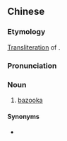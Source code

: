 ==Chinese==
{{zh-forms|gloss=-}}

===Etymology===
[[transliteration|Transliteration]] of {{der|zh|en|bazooka}}.

===Pronunciation===
{{zh-pron
|m=bāzǔkǎ
|c=baa1 zou2 kaa1
|cat=n
}}

===Noun===
{{zh-noun}}

# [[bazooka]]

====Synonyms====
* {{zh-l|火箭筒}}